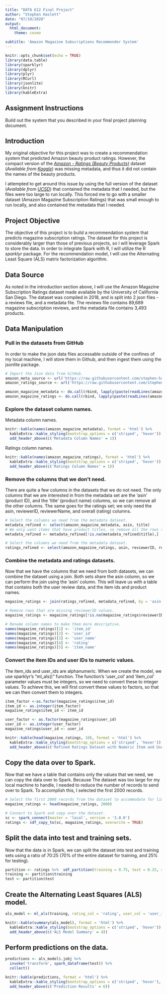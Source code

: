 ```yaml
---
title: "DATA 612 Final Project"
author: "Stephen Haslett"
date: "07/10/2020"
output:
  html_document:
    theme: cosmo

subtitle: 'Amazon Magazine Subscriptions Recommender System'
---
```


```r
knitr::opts_chunk$set(echo = TRUE)
library(data.table)
library(sparklyr)
library(dplyr)
library(plyr)
library(RCurl)
library(jsonlite)
library(knitr)
library(kableExtra)
```


## Assignment Instructions
Build out the system that you described in your final project planning document.

## Introduction
My original objective for this project was to create a recommendation system that predicted Amazon beauty product ratings. However, the compact version of the [*Amazon - Ratings (Beauty Products)*](https://www.kaggle.com/skillsmuggler/amazon-ratings) dataset (*Available from [Kaggle](https://www.kaggle.com)*) was missing metadata, and thus it did not contain the names of the beauty products.

I attempted to get around this issue by using the full version of the dataset (*Available from [UCSD](http://deepyeti.ucsd.edu/jianmo/amazon/index.html)*) that contained the metadata that I needed, but the files were too large to run locally. This forced me to go with a smaller dataset (Amazon Magazine Subscription Ratings) that was small enough to run locally, and also contained the metadata that I needed.

## Project Objective
The objective of this project is to build a recommendation system that predicts magazine subscription ratings. The dataset for this project is considerably larger than those of previous projects, so I will leverage Spark to store the data. In order to integrate Spark with R, I will utilize the R *sparklyr* package. For the recommendation model, I will use the
Alternating Least Square (ALS) matrix factorization algorithm.

## Data Source
As noted in the introduction section above, I will use the Amazon Magazine Subscription Ratings dataset made available by the University of California San Diego. The dataset was compiled in 2018, and is split into 2 json files - a reviews file, and a metadata file. The reviews file contains 89,689 magazine subscription reviews, and the metadata file contains 3,493 products.


## Data Manipulation

### Pull in the datasets from GitHub
In order to make the json data files accessable outside of the confines of my local machine, I will store them in Github, and then ingest them using the jsonlite package.
```r
# Import the Json data from GitHub.
amazon_meta_source <- url('https://raw.githubusercontent.com/stephen-haslett/data612/612-final-project/amazon_magazine_meta.json')
amazon_ratings_source <- url('https://raw.githubusercontent.com/stephen-haslett/data612/612-final-project/amazon_magazine_ratings.json')

amazon_magazine_metadata <- do.call(rbind, lapply(paste(readLines(amazon_meta_source, warn = FALSE), collapse = ''), jsonlite::fromJSON))
amazon_magazine_ratings <- do.call(rbind, lapply(paste(readLines(amazon_ratings_source, warn = FALSE), collapse = ''), jsonlite::fromJSON))
```

### Explore the dataset column names.
Metadata column names.
```r
knitr::kable(names(amazon_magazine_metadata), format = 'html') %>%
  kableExtra::kable_styling(bootstrap_options = c('striped', 'hover')) %>% 
  add_header_above(c('Metadata Column Names' = 1))
```

Ratings column names.
```r
knitr::kable(names(amazon_magazine_ratings), format = 'html') %>%
  kableExtra::kable_styling(bootstrap_options = c('striped', 'hover')) %>% 
  add_header_above(c('Ratings Column Names' = 1))
```


### Remove the columns that we don't need.
There are quite a few columns in the datasets that we do not need. The only columns that we are interested in from the metadata set are
the 'asin' (product ID), and the 'title' (product name) columns, so we can remove all the other columns. The same goes for the ratings set;
we only need the asin, reviewerID, reviewerName, and overall (rating) columns.
```r
# Select the columns we need from the metadata dataset.
metadata_refined <- select(amazon_magazine_metadata, asin, title)
# We only want items that have product titles, so remove all the rows that do not have a title.
metadata_refined <- metadata_refined[!is.na(metadata_refined$title),]

# Select the columns we need from the metadata dataset.
ratings_refined <- select(amazon_magazine_ratings, asin, reviewerID, reviewerName, overall)
```


### Combine the metadata and ratings datasets.
Now that we have the columns that we need from both datasets, we can combine the dataset using a join. Both sets share the asin column,
so we can perform the join using the 'asin' column. This will leave us with a table that contains both the user review data, and the item ids
and product names. 
```r
magazine_ratings <- join(ratings_refined, metadata_refined, by = 'asin', type = 'right')

# Remove rows that are missing reviewerID values.
magazine_ratings <- magazine_ratings[!is.na(magazine_ratings$reviewerID),]

# Rename column names to make them more descriptive.
names(magazine_ratings)[1] <- 'item_id'
names(magazine_ratings)[2] <- 'user_id'
names(magazine_ratings)[3] <- 'user_name'
names(magazine_ratings)[4] <- 'rating'
names(magazine_ratings)[5] <- 'item_name'
```

### Convert the item IDs and user IDs to numeric values.
The item_ids and user_ids are alphanumeric. When we create the model, we use sparklyr's "ml_als()" function. The
function's 'user_col' and 'item_col' parameter values must be integers, so we need to convert these to
integer values. To achieve this, we will first convert these values to factors, so that we can then convert them to integers. 
```r
item_factor <-as.factor(magazine_ratings$item_id)
item_id <- as.integer(item_factor)
magazine_ratings$item_id <- item_id

user_factor <- as.factor(magazine_ratings$user_id)
user_id <- as.integer(user_factor)
magazine_ratings$user_id <- user_id

knitr::kable(head(magazine_ratings, 10), format = 'html') %>%
  kableExtra::kable_styling(bootstrap_options = c('striped', 'hover')) %>% 
  add_header_above(c('Refined Ratings Dataset with Numeric Item and User IDs' = 5))
```


## Copy the data over to Spark.
Now that we have a table that contains only the values that we need, we can copy the data over to Spark.
Because The dataset was too large for my local machine to handle, I needed to reduce the number of records to send over to Spark.
To accomplish this, I selected the first 2000 records.
```r
# Select the first 2000 records from the dataset to accommodate for limited resources on my local machine.
magazine_ratings <- head(magazine_ratings, 2000)

# Connect to Spark and copy over the dataset.
sc <- spark_connect(master = 'local', version = '3.0.0')
ratings <- sdf_copy_to(sc, magazine_ratings, overwrite = TRUE)
```


## Split the data into test and training sets.
Now that the data is in Spark, we can split the dataset into test and training sets using a ratio of 70:25
(70% of the entire dataset for training, and 25% for testing). 
```r
partition <- ratings %>%  sdf_partition(training = 0.75, test = 0.25, seed = 1099)
training <- partition$training
test <- partition$test
```


## Create the Alternating Least Squares (ALS) model.
```r
als_model <- ml_als(training, rating_col = 'rating', user_col = 'user_id', item_col = 'item_id', cold_start_strategy = 'drop')

knitr::kable(summary(als_model), format = 'html') %>%
  kableExtra::kable_styling(bootstrap_options = c('striped', 'hover')) %>% 
  add_header_above(c('ALS Model Summary' = 4))
```

## Perform predictions on the data.
```r
predictions <- als_model$.jobj %>%
  invoke('transform', spark_dataframe(test)) %>%
  collect()

knitr::kable(predictions, format = 'html') %>%
  kableExtra::kable_styling(bootstrap_options = c('striped', 'hover'), fixed_thead = T) %>% 
  add_header_above(c('Prediction Results' = 6))
```